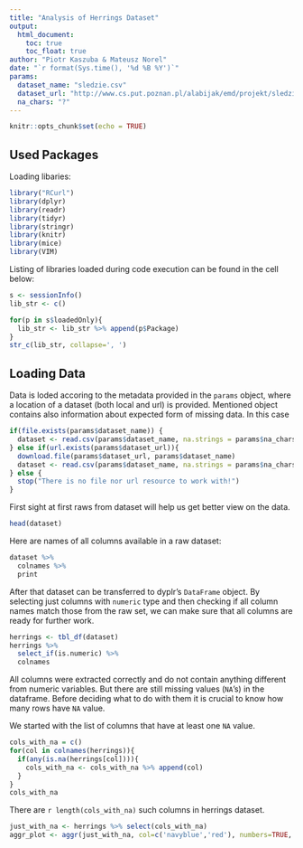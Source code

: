 ```yaml
---
title: "Analysis of Herrings Dataset"
output: 
  html_document:
    toc: true
    toc_float: true
author: "Piotr Kaszuba & Mateusz Norel"
date: "`r format(Sys.time(), '%d %B %Y')`"
params:
  dataset_name: "sledzie.csv"
  dataset_url: "http://www.cs.put.poznan.pl/alabijak/emd/projekt/sledzie.csv"
  na_chars: "?"
---
```


```r
knitr::opts_chunk$set(echo = TRUE)
```

## Used Packages

Loading libaries:
```r
library("RCurl")
library(dplyr)
library(readr)
library(tidyr)
library(stringr)
library(knitr)
library(mice)
library(VIM)
```
Listing of libraries loaded during code execution can be found in the cell below:
```r
s <- sessionInfo()
lib_str <- c()

for(p in s$loadedOnly){
  lib_str <- lib_str %>% append(p$Package)
}
str_c(lib_str, collapse=', ')
```
## Loading Data

Data is loded accoring to the metadata provided in the `params` object, where a location of a dataset (both local and url) is provided. Mentioned object contains also information about expected form of missing data. In this case 
```r
if(file.exists(params$dataset_name)) {
  dataset <- read.csv(params$dataset_name, na.strings = params$na_chars)
} else if(url.exists(params$dataset_url)){
  download.file(params$dataset_url, params$dataset_name)
  dataset <- read.csv(params$dataset_name, na.strings = params$na_chars)
} else {
  stop("There is no file nor url resource to work with!")
}
```
First sight at first raws from dataset will help us get better view on the data.
```r
head(dataset)
```
Here are names of all columns available in a raw dataset:
```r
dataset %>%
  colnames %>%
  print
```

After that dataset can be transferred to dyplr's `DataFrame` object.
By selecting just columns with `numeric` type and then checking if all column names match those from the raw set, we can make sure that all columns are ready for further work.
```r
herrings <- tbl_df(dataset)
herrings %>% 
  select_if(is.numeric) %>%
  colnames
```

All columns were extracted correctly and do not contain anything different from numeric variables. But there are still missing values (`NA`'s) in the dataframe. Before deciding what to do with them it is crucial to know how many rows have `NA` value.

We started with the list of columns that have at least one `NA` value.
```r
cols_with_na = c()
for(col in colnames(herrings)){
  if(any(is.na(herrings[col]))){
    cols_with_na <- cols_with_na %>% append(col)
  }
}
cols_with_na
```
There are `r length(cols_with_na)` such columns in herrings dataset. 

```r
just_with_na <- herrings %>% select(cols_with_na)
aggr_plot <- aggr(just_with_na, col=c('navyblue','red'), numbers=TRUE, bars=FALSE, sortVars=TRUE, labels=names(just_with_na), cex.axis=.7, gap=3, ylab=c("Histogram of missing data","Pattern"))
```

```r

```